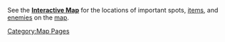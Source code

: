 {{CustomTabs
|tab1 = Overview
|tab2 = Map
}}
See the '''[https://webstatic-sea.mihoyo.com/app/ys-map-sea/index.html#/map/2 Interactive Map]''' for the locations of important spots, [[items]], and [[enemies]] on the [[map]].

{{Map:Teyvat}}
[[Category:Map Pages]]
